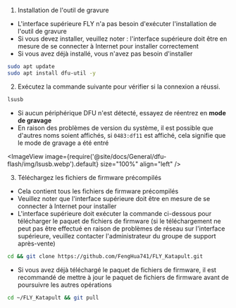1. Installation de l'outil de gravure

* L'interface supérieure FLY n'a pas besoin d'exécuter l'installation de l'outil de gravure
* Si vous devez installer, veuillez noter : l'interface supérieure doit être en mesure de se connecter à Internet pour installer correctement
* Si vous avez déjà installé, vous n'avez pas besoin d'installer

```bash
sudo apt update
sudo apt install dfu-util -y
```

2. Exécutez la commande suivante pour vérifier si la connexion a réussi.

```bash
lsusb
```

* Si aucun périphérique DFU n'est détecté, essayez de réentrez en **mode de gravage**
* En raison des problèmes de version du système, il est possible que d'autres noms soient affichés, si `0483:df11` est affiché, cela signifie que le mode de gravage a été entré

<ImageView image={require('@site/docs/General/dfu-flash/img/lsusb.webp').default} size="100%" align="left" />


3. Téléchargez les fichiers de firmware précompilés

* Cela contient tous les fichiers de firmware précompilés
* Veuillez noter que l'interface supérieure doit être en mesure de se connecter à Internet pour installer
* L'interface supérieure doit exécuter la commande ci-dessous pour télécharger le paquet de fichiers de firmware (si le téléchargement ne peut pas être effectué en raison de problèmes de réseau sur l'interface supérieure, veuillez contacter l'administrateur du groupe de support après-vente)

```bash
cd && git clone https://github.com/FengHua741/FLY_Katapult.git
```

* Si vous avez déjà téléchargé le paquet de fichiers de firmware, il est recommandé de mettre à jour le paquet de fichiers de firmware avant de poursuivre les autres opérations

```bash
cd ~/FLY_Katapult && git pull
```
